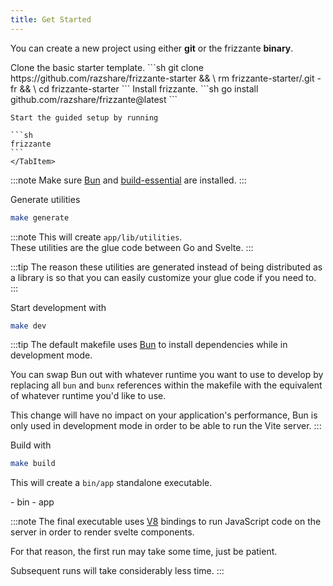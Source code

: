 ```yaml
---
title: Get Started
---
```



You can create a new project using either **git** or the frizzante **binary**.

<Tabs>
    <TabItem icon='seti:git' label='Git'>
    Clone the basic starter template.
    ```sh
    git clone https://github.com/razshare/frizzante-starter && \
    rm frizzante-starter/.git -fr && \
    cd frizzante-starter
    ```
    </TabItem>
    <TabItem icon='linux' label='Binary'>
    Install frizzante.
    ```sh
    go install github.com/razshare/frizzante@latest
    ```

    Start the guided setup by running

    ```sh
    frizzante
    ```
    </TabItem>
</Tabs>

:::note
Make sure [Bun](https://bun.sh/) and [build-essential](https://askubuntu.com/questions/398489/how-to-install-build-essential) are installed.
:::

Generate utilities

```sh
make generate
```

:::note
This will create `app/lib/utilities`.\
These utilities are the glue code between Go and Svelte.
:::

:::tip
The reason these utilities are generated instead of being 
distributed as a library is so that you can easily 
customize your glue code if you need to.
:::

Start development with

```sh
make dev
```

:::tip
The default makefile uses [Bun](https://bun.sh/) to install 
dependencies while in development mode.

You can swap Bun out with whatever runtime you want to use to develop 
by replacing all `bun` and `bunx` references within the makefile with 
the equivalent of whatever runtime you'd like to use.

This change will have no impact on your application's performance, 
Bun is only used in development mode 
in order to be able to run the Vite server.
:::

Build with

```sh
make build
```

This will create a `bin/app` standalone executable.

<FileTree>
    - bin
        - app
</FileTree>

:::note
The final executable uses [V8](https://v8.dev/) bindings to run 
JavaScript code on the server in order to render svelte components.

For that reason, the first run may take some time, just be patient.

Subsequent runs will take considerably less time.
:::